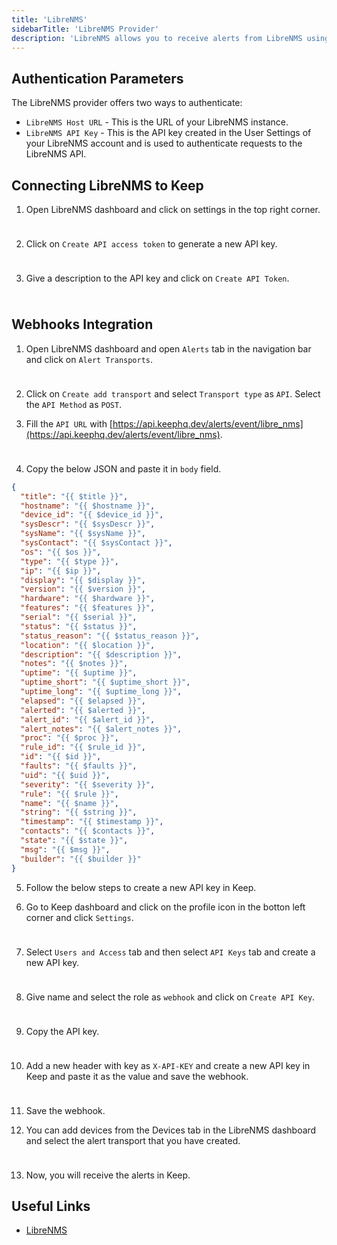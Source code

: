 ```yaml
---
title: 'LibreNMS'
sidebarTitle: 'LibreNMS Provider'
description: 'LibreNMS allows you to receive alerts from LibreNMS using API endpoints as well as webhooks'
---
```


## Authentication Parameters

The LibreNMS provider offers two ways to authenticate:

- `LibreNMS Host URL` - This is the URL of your LibreNMS instance.
- `LibreNMS API Key` - This is the API key created in the User Settings of your LibreNMS account and is used to authenticate requests to the LibreNMS API.

## Connecting LibreNMS to Keep

1. Open LibreNMS dashboard and click on settings in the top right corner.

<Frame width="100" height="200">
  <img height="10" src="/images/librenms-provider_4.png" />
</Frame>

2. Click on `Create API access token` to generate a new API key.

<Frame width="100" height="200">
  <img height="10" src="/images/librenms-provider_5.png" />
</Frame>

3. Give a description to the API key and click on `Create API Token`.

<Frame width="100" height="200">
  <img height="10" src="/images/librenms-provider_6.png" />
</Frame>

## Webhooks Integration

1. Open LibreNMS dashboard and open `Alerts` tab in the navigation bar and click on `Alert Transports`.

<Frame width="100" height="200">
  <img height="10" src="/images/librenms-provider_1.png" />
</Frame>

2. Click on `Create add transport` and select `Transport type` as `API`. Select the `API Method` as `POST`.

3. Fill the `API URL` with [https://api.keephq.dev/alerts/event/libre_nms](https://api.keephq.dev/alerts/event/libre_nms).

<Frame width="100" height="200">
  <img height="10" src="/images/librenms-provider_2.png" />
</Frame>

4. Copy the below JSON and paste it in `body` field.

```json
{
  "title": "{{ $title }}",
  "hostname": "{{ $hostname }}",
  "device_id": "{{ $device_id }}",
  "sysDescr": "{{ $sysDescr }}",
  "sysName": "{{ $sysName }}",
  "sysContact": "{{ $sysContact }}",
  "os": "{{ $os }}",
  "type": "{{ $type }}",
  "ip": "{{ $ip }}",
  "display": "{{ $display }}",
  "version": "{{ $version }}",
  "hardware": "{{ $hardware }}",
  "features": "{{ $features }}",
  "serial": "{{ $serial }}",
  "status": "{{ $status }}",
  "status_reason": "{{ $status_reason }}",
  "location": "{{ $location }}",
  "description": "{{ $description }}",
  "notes": "{{ $notes }}",
  "uptime": "{{ $uptime }}",
  "uptime_short": "{{ $uptime_short }}",
  "uptime_long": "{{ $uptime_long }}",
  "elapsed": "{{ $elapsed }}",
  "alerted": "{{ $alerted }}",
  "alert_id": "{{ $alert_id }}",
  "alert_notes": "{{ $alert_notes }}",
  "proc": "{{ $proc }}",
  "rule_id": "{{ $rule_id }}",
  "id": "{{ $id }}",
  "faults": "{{ $faults }}",
  "uid": "{{ $uid }}",
  "severity": "{{ $severity }}",
  "rule": "{{ $rule }}",
  "name": "{{ $name }}",
  "string": "{{ $string }}",
  "timestamp": "{{ $timestamp }}",
  "contacts": "{{ $contacts }}",
  "state": "{{ $state }}",
  "msg": "{{ $msg }}",
  "builder": "{{ $builder }}"
}
```

5. Follow the below steps to create a new API key in Keep.

6. Go to Keep dashboard and click on the profile icon in the botton left corner and click `Settings`.

<Frame width="100" height="200">
  <img height="10" src="/images/keep-apikey-1.png" />
</Frame>

7. Select `Users and Access` tab and then select `API Keys` tab and create a new API key.

<Frame width="100" height="200">
  <img height="10" src="/images/keep-apikey-2.png" />
</Frame>

8. Give name and select the role as `webhook` and click on `Create API Key`.

<Frame width="100" height="200">
  <img height="10" src="/images/keep-apikey-3.png" />
</Frame>

9. Copy the API key.

<Frame width="100" height="200">
  <img height="10" src="/images/keep-apikey-4.png" />
</Frame>

10. Add a new header with key as `X-API-KEY` and create a new API key in Keep and paste it as the value and save the webhook.

<Frame width="100" height="200">
  <img height="10" src="/images/librenms-provider_2.png" />
</Frame>

11. Save the webhook.

12. You can add devices from the Devices tab in the LibreNMS dashboard and select the alert transport that you have created.

<Frame width="100" height="200">
  <img height="10" src="/images/librenms-provider_3.png" />
</Frame>

13. Now, you will receive the alerts in Keep.

## Useful Links

- [LibreNMS](https://www.librenms.org/)